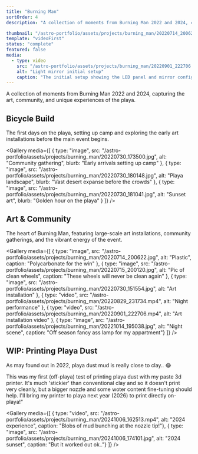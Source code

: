 ```yaml
---
title: "Burning Man"
sortOrder: 4
description: "A collection of moments from Burning Man 2022 and 2024, capturing the art, community, and unique experiences of the playa."

thumbnail: "/astro-portfolio/assets/projects/burning_man/20220714_200622.jpg"
template: "videoFirst"
status: "complete"
featured: false
media: 
  - type: video
    src: "/astro-portfolio/assets/projects/burning_man/20220901_222706.mp4"
    alt: "Light mirror initial setup"
    caption: "The initial setup showing the LED panel and mirror configuration"
---
```

A collection of moments from Burning Man 2022 and 2024, capturing the art, community, and unique experiences of the playa.




## Bicycle Build

The first days on the playa, setting up camp and exploring the early art installations before the main event begins.

<Gallery 
  media={[
    { type: "image", src: "/astro-portfolio/assets/projects/burning_man/20220730_173500.jpg", alt: "Community gathering", blurb: "Early arrivals setting up camp" },
    { type: "image", src: "/astro-portfolio/assets/projects/burning_man/20220730_180148.jpg", alt: "Playa landscape", blurb: "Vast desert expanse before the crowds" },
    { type: "image", src: "/astro-portfolio/assets/projects/burning_man/20220730_181041.jpg", alt: "Sunset art", blurb: "Golden hour on the playa" }
  ]}
/>
<br/>


## Art & Community

The heart of Burning Man, featuring large-scale art installations, community gatherings, and the vibrant energy of the event.
  

<Gallery 
  media={[
    { type: "image", src: "/astro-portfolio/assets/projects/burning_man/20220714_200622.jpg", alt: "Plastic", caption: "Polycarbonate for the win" },
    { type: "image", src: "/astro-portfolio/assets/projects/burning_man/20220715_200120.jpg", alt: "Pic of clean wheels", caption: "These wheels will never be clean again" },
    { type: "image", src: "/astro-portfolio/assets/projects/burning_man/20220730_151554.jpg", alt: "Art installation" },
    { type: "video", src: "/astro-portfolio/assets/projects/burning_man/20220829_231734.mp4", alt: "Night performance" },
    { type: "video", src: "/astro-portfolio/assets/projects/burning_man/20220901_222706.mp4", alt: "Art installation video" },
    { type: "image", src: "/astro-portfolio/assets/projects/burning_man/20221014_195038.jpg", alt: "Night scene", caption: "Off season fancy ass lamp for my appartment"}
  ]}
/>
<br/>


## WIP: Printing Playa Dust

As may found out in 2022, playa dust mud is really close to clay.. 😂 

This was my first (off-playa) test of printing playa dust with my paste 3d printer.  It's much 'stickier' than conventional clay and so it doesn't print very cleanly, but a bigger nozzle and some woter content fine-tuning should help. I'll bring my printer to playa next year (2026) to print directly on-playa!"
  
<Gallery 
  media={[
    { type: "video", src: "/astro-portfolio/assets/projects/burning_man/20241006_162513.mp4", alt: "2024 experience", caption: "Blobs of mud bunching at the nozzle tip!"},
    { type: "image", src: "/astro-portfolio/assets/projects/burning_man/20241006_174101.jpg", alt: "2024 sunset", caption: "But it worked out ok.."}
  ]}
/>

